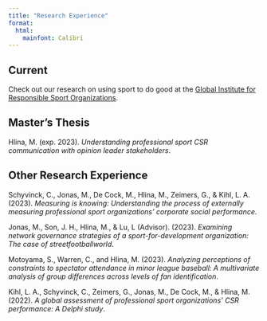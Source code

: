 ```yaml
---
title: "Research Experience"
format:
  html:
    mainfont: Calibri
---
```


## Current

Check out our research on using sport to do good at the [Global Institute for Responsible Sport Organizations](https://girso.umn.edu).

## Master's Thesis

Hlina, M. (exp. 2023). *Understanding professional sport CSR communication with opinion leader stakeholders*. 

## Other Research Experience

Schyvinck, C., Jonas, M., De Cock, M., Hlina, M., Zeimers, G., & Kihl, L. A. (2023). *Measuring is knowing: Understanding the process of externally measuring professional sport organizations’ corporate social performance*. 

Jonas, M., Son, J. H., Hlina, M., & Lu, L (Advisor). (2023). *Examining network governance strategies of a sport-for-development organization: The case of streetfootballworld*.

Motoyama, S., Warren, C., and Hlina, M. (2023). *Analyzing perceptions of constraints to spectator attendance in minor league baseball: A multivariate analysis of group differences across levels of fan identification*.

Kihl, L. A., Schyvinck, C., Zeimers, G., Jonas, M., De Cock, M., & Hlina, M. (2022). *A global assessment of professional sport organizations' CSR performance: A Delphi study*.




